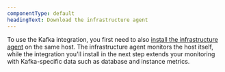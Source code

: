 ```yaml
---
componentType: default
headingText: Download the infrastructure agent
---
```


To use the Kafka integration, you first need to also [install the infrastructure agent](/docs/infrastructure/install-infrastructure-agent/get-started/install-infrastructure-agent-new-relic/) on the same host. The infrastructure agent monitors the host itself, while the integration you'll install in the next step extends your monitoring with Kafka-specific data such as database and instance metrics.